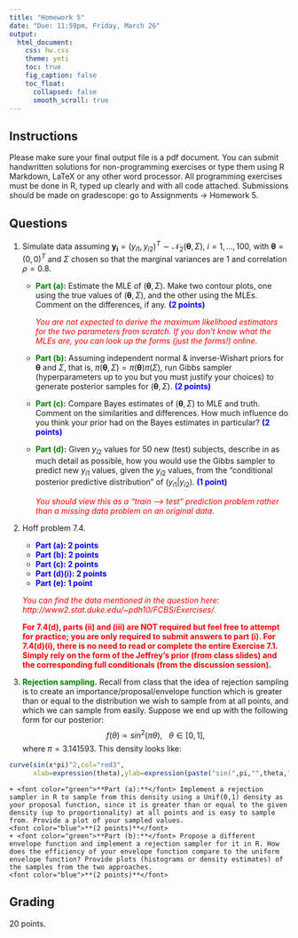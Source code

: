 ```yaml
---
title: "Homework 5"
date: "Due: 11:59pm, Friday, March 26"
output: 
  html_document: 
    css: hw.css
    theme: yeti
    toc: true
    fig_caption: false
    toc_float:
      collapsed: false
      smooth_scroll: true
---
```


## Instructions

Please make sure your final output file is a pdf document. You can submit handwritten solutions for non-programming exercises or type them using R Markdown, LaTeX or any other word processor. All programming exercises must be done in R, typed up clearly and with all code attached. Submissions should be made on gradescope: go to Assignments $\rightarrow$ Homework 5.

## Questions

1. Simulate data assuming $\boldsymbol{y_i} = (y_{i1},y_{i2})^T \sim \mathcal{N}_2(\boldsymbol{\theta}, \Sigma)$, $i = 1, \ldots, 100$, with $\boldsymbol{\theta} = (0,0)^T$ and $\Sigma$ chosen so that the marginal variances are $1$ and correlation $\rho = 0.8$.
    + <font color="green">**Part (a):**</font> Estimate the MLE of $(\boldsymbol{\theta}, \Sigma)$. Make two contour plots, one using the true values of $(\boldsymbol{\theta}, \Sigma)$, and the other using the MLEs. Comment on the differences, if any.
    <font color="blue">**(2 points)**</font>
    
        <font color="red">*You are not expected to derive the maximum likelihood estimators for the two parameters from scratch. If you don't know what the MLEs are, you can look up the forms (just the forms!) online.* </font>  
    + <font color="green">**Part (b):**</font> Assuming independent normal & inverse-Wishart priors for $\boldsymbol{\theta}$ and $\Sigma$, that is, $\pi(\boldsymbol{\theta}, \Sigma) = \pi(\boldsymbol{\theta}) \pi(\Sigma)$, run Gibbs sampler (hyperparameters up to you but you must justify your choices) to generate posterior samples for $(\boldsymbol{\theta}, \Sigma)$.
    <font color="blue">**(2 points)**</font>
    + <font color="green">**Part (c):**</font> Compare Bayes estimates of $(\boldsymbol{\theta}, \Sigma)$ to MLE and truth. Comment on the similarities and differences. How much influence do you think your prior had on the Bayes estimates in particular?
    <font color="blue">**(2 points)**</font>
    + <font color="green">**Part (d):**</font> Given $y_{i2}$ values for 50 new (test) subjects, describe in as much detail as possible, how you would use the Gibbs sampler to predict new $y_{i1}$ values, given the $y_{i2}$ values, from the "conditional posterior predictive distribution" of $(y_{i1} | y_{i2})$.
    <font color="blue">**(1 point)**</font>

        <font color="red">*You should view this as a "train --> test" prediction problem rather than a missing data problem on an original data.*</font>  

2.  Hoff problem 7.4.
    + <font color="blue">**Part (a): 2 points**</font>
    + <font color="blue">**Part (b): 2 points**</font>
    + <font color="blue">**Part (c): 2 points**</font>
    + <font color="blue">**Part (d)(i): 2 points**</font>
    + <font color="blue">**Part (e): 1 point**</font>

    <font color="red">*You can find the data mentioned in the question here: http://www2.stat.duke.edu/~pdh10/FCBS/Exercises/.* </font>
    
    <font color="red">**For 7.4(d), parts (ii) and (iii) are NOT required but feel free to attempt for practice; you are only required to submit answers to part (i). For 7.4(d)(i), there is no need to read or complete the entire Exercise 7.1. Simply rely on the form of the Jeffrey's prior (from class slides) and the corresponding full conditionals (from the discussion session).**</font>
    
    
3. <font color="green">**Rejection sampling.**</font>
Recall from class that the idea of rejection sampling is to create an importance/proposal/envelope function which is greater than or equal to the distribution we wish to sample from at all points, and which we can sample from easily. Suppose we end up with the following form for our posterior: $$f(\theta) \propto sin^2(\pi \theta), \ \ \ \theta \in [0,1],$$ where $\pi = 3.141593$.
This density looks like:
```r
curve(sin(x*pi)^2,col="red3",
      xlab=expression(theta),ylab=expression(paste("sin(",pi,"",theta,")"^2)))
```
    + <font color="green">**Part (a):**</font> Implement a rejection sampler in R to sample from this density using a Unif(0,1) density as your proposal function, since it is greater than or equal to the given density (up to proportionality) at all points and is easy to sample from. Provide a plot of your sampled values.  
    <font color="blue">**(2 points)**</font>
    + <font color="green">**Part (b):**</font> Propose a different envelope function and implement a rejection sampler for it in R. How does the efficiency of your envelope function compare to the uniform envelope function? Provide plots (histograms or density estimates) of the samples from the two approaches.  
    <font color="blue">**(2 points)**</font>

  
## Grading

20 points.
  